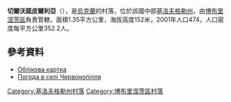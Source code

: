 {{coord|47|57|59|N|32|9|35|E|scale:100000_region:UA|display=title}}

'''切爾沃諾皮爾利亞'''（{{lang-uk|Червонопілля}}），是[[烏克蘭|烏克蘭]]的村落，位於該國中部[[基洛夫格勒州|基洛夫格勒州]]，由[[博布里涅茨區|博布里涅茨區]]負責管轄，面積1.35平方公里，海拔高度152米，2001年人口474，人口密度每平方公里352.2人。

==參考資料==
* [http://gska2.rada.gov.ua/pls/z7502/A005?rdat1=11.11.2008&rf7571=16423 Облікова картка]{{dead link|date=2017年11月 |bot=InternetArchiveBot |fix-attempted=yes }}
* [http://weather.in.ua/ua/kirovogradskaja/28191 Погода в селі Червонопілля] {{Wayback|url=http://weather.in.ua/ua/kirovogradskaja/28191 |date=20111220095131 }}

{{DEFAULTSORT:Червонопілля}}
[[Category:基洛夫格勒州村落|Category:基洛夫格勒州村落]]
[[Category:博布里涅茨區村落|Category:博布里涅茨區村落]]


{{Kirovohrad-geo-stub}}